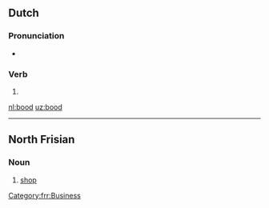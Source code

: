 ==Dutch==

===Pronunciation===
* {{rhymes|oːt|lang=nl}}

===Verb===
{{nl-verb-form}}

# {{nl-verb form of|n=sg|t=past|m=ind|bieden}}

[[nl:bood]]
[[uz:bood]]

----

==North Frisian==

===Noun===
{{head|frr|noun|g=n|plural|boode}}

# {{context|Mooring dialect}} [[shop]]

[[Category:frr:Business]]